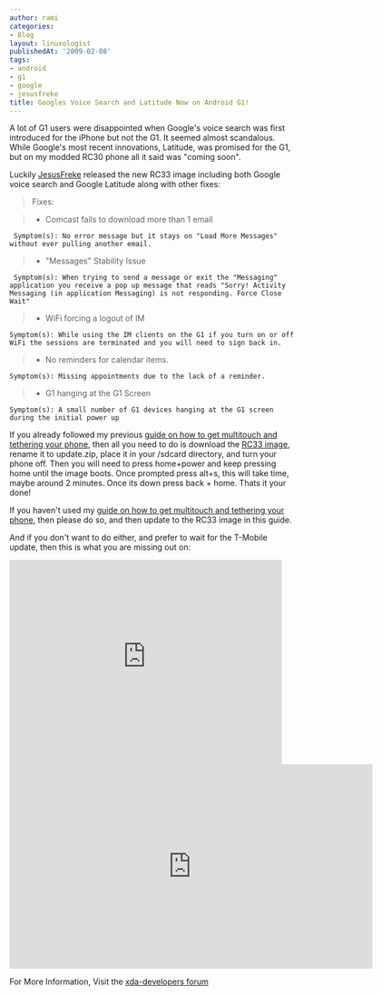 ```yaml
---
author: rami
categories:
- Blog
layout: linuxologist
publishedAt: '2009-02-08'
tags:
- android
- g1
- google
- jesusfreke
title: Googles Voice Search and Latitude Now on Android G1!
---
```


A lot of G1 users were disappointed when Google's voice search was first introduced for the iPhone but not the G1\. It seemed almost scandalous. While Google's most recent innovations, Latitude, was promised for the G1, but on my modded RC30 phone all it said was "coming soon".

Luckily [JesusFreke](/tags/#jesusfreke) released the new RC33 image including both Google voice search and Google Latitude along with other fixes:

> Fixes:

> * Comcast fails to download more than 1 email 

     Symptom(s): No error message but it stays on "Load More Messages" without ever pulling another email. 

> * "Messages" Stability Issue 

     Symptom(s): When trying to send a message or exit the "Messaging" application you receive a pop up message that reads "Sorry! Activity Messaging (in application Messaging) is not responding. Force Close Wait" 

> * WiFi forcing a logout of IM 

    Symptom(s): While using the IM clients on the G1 if you turn on or off WiFi the sessions are terminated and you will need to sign back in. 

> * No reminders for calendar items. 

    Symptom(s): Missing appointments due to the lack of a reminder. 

> * G1 hanging at the G1 Screen 

    Symptom(s): A small number of G1 devices hanging at the G1 screen during the initial power up

If you already followed my previous [guide on how to get multitouch and tethering your phone](/2009/02/03/howto-multitouch-tethering-task-manager-for-android-g1), then all you need to do is download the [RC33 image](http://jf.odiness.com/v1.41/JFv1.41_RC33.zip), rename it to update.zip, place it in your /sdcard directory, and turn your phone off. Then you will need to press home+power and keep pressing home until the image boots. Once prompted press alt+s, this will take time, maybe around 2 minutes. Once its down press back + home. Thats it your done!

If you haven't used my [guide on how to get multitouch and tethering your phone](/2009/02/03/howto-multitouch-tethering-task-manager-for-android-g1), then please do so, and then update to the RC33 image in this guide.

And if you don't want to do either, and prefer to wait for the T-Mobile update, then this is what you are missing out on:


<iframe width="480" height="360" src="https://www.youtube-nocookie.com/embed/y3z7Tw1K17A?rel=0" frameborder="0" allowfullscreen></iframe>
<iframe width="640" height="360" src="https://www.youtube-nocookie.com/embed/Q-Oq-9enE-k?rel=0" frameborder="0" allowfullscreen></iframe>

For More Information, Visit the [xda-developers forum](http://forum.xda-developers.com/showthread.php?p=3219972#post3219972)